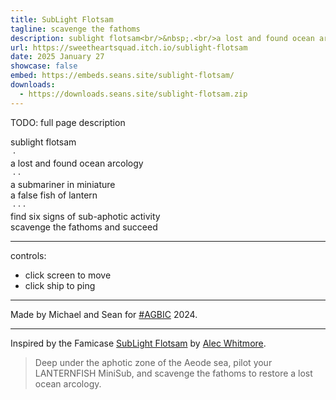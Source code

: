 ```yaml
---
title: SubLight Flotsam
tagline: scavenge the fathoms
description: sublight flotsam<br/>&nbsp;.<br/>a lost and found ocean arcology<br/>&nbsp;.&nbsp;.<br/>a submariner in miniature a false fish of lantern<br/>&nbsp;.&nbsp;.&nbsp;.<br/>find six signs of sub-aphotic activity scavenge the fathoms and succeed
url: https://sweetheartsquad.itch.io/sublight-flotsam
date: 2025 January 27
showcase: false
embed: https://embeds.seans.site/sublight-flotsam/
downloads:
  - https://downloads.seans.site/sublight-flotsam.zip
---
```


TODO: full page description


sublight flotsam  
&nbsp;&middot;  
a lost and found ocean arcology  
&nbsp;&middot;&nbsp;&middot;  
a submariner in miniature  
a false fish of lantern  
&nbsp;&middot;&nbsp;&middot;&nbsp;&middot;  
find six signs of sub-aphotic activity  
scavenge the fathoms and succeed

---

controls:

- click screen to move
- click ship to ping

---

Made by Michael and Sean for [#AGBIC](https://itch.io/jam/a-game-by-its-cover-2024) 2024.

---

Inspired by the Famicase [SubLight Flotsam](https://famicase.com/24/softs/011.html) by [Alec Whitmore](https://dribbble.com/whitmorea).

> Deep under the aphotic zone of the Aeode sea, pilot your LANTERNFISH MiniSub, and scavenge the fathoms to restore a lost ocean arcology.
